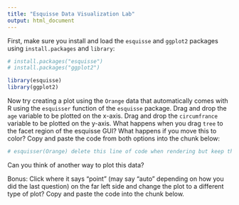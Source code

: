 ```yaml
---
title: "Esquisse Data Visualization Lab"
output: html_document
---
```



First, make sure you install and load the `esquisse` and `ggplot2` packages using `install.packages` and `library`:

```r
# install.packages("esquisse")
# install.packages("ggplot2")
```

```r
library(esquisse)
library(ggplot2)
```


Now try creating a plot using the `Orange` data that automatically comes with R using the `esquisser` function of the `esquisse` package. Drag and drop the `age` variable to be plotted on the x-axis. Drag and drop the `circumfrance` variable to be plotted on the y-axis. What happens when you drag `tree` to the facet region of the esquisse GUI? What happens if you move this to color? Copy and paste the code from both options into the chunk below:

```r
# esquisser(Orange) delete this line of code when rendering but keep the code that you copy and paste here from running esquisser to create the two plots.
```

Can you think of another way to plot this data?

Bonus: Click where it says "point" (may say "auto" depending on how you did the last question) on the far left side and change the plot to a different type of plot? Copy and paste the code into the chunk below.

```r

```
